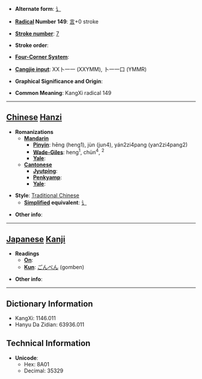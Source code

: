 * '''Alternate form''': [[讠]]

* '''[[Wiktionary:Chinese radical index| Radical]] Number 149''': [[Wiktionary:Chinese radical index 言|言]]+0 stroke

* '''[[Wiktionary:Chinese total strokes index|Stroke number]]''': [[Wiktionary:Chinese total strokes index 7|7]]

* '''Stroke order''': 

* '''[[Wiktionary:Chinese four corner index|Four-Corner System]]''': 

* '''[[Wiktionary:Chinese Cangjie index|Cangjie input]]''': XX卜一一 (XXYMM), 卜一一口 (YMMR)

* '''Graphical Significance and Origin''': 

* '''Common Meaning''': KangXi radical 149

----

== [[Chinese]] [[Hanzi]] ==

* '''Romanizations'''
** '''[[Mandarin]]'''
*** '''[[Pinyin]]''': hēng (heng1), jùn (jun4), yán2zi4pang (yan2zi4pang2)
*** '''[[Wade-Giles]]''': heng<sup>1</sup>, chün<sup>4</sup>, <sup>2</sup>
*** '''[[Yale]]''': 
** '''[[Cantonese]]'''
*** '''[[Jyutping]]''':
*** '''[[Penkyamp]]''': 
*** '''[[Yale]]''': 

* '''Style''': [[Traditional Chinese]] 
** '''[[Simplified Chinese|Simplified]] equivalent''': [[讠]]

* '''Other info''': 

----

== [[Japanese]] [[Kanji]] ==

* '''Readings'''
** '''[[On]]''': 
** '''[[Kun]]''': [[ごんべん]] (gomben)

* '''Other info''':  

----

== Dictionary Information ==

* KangXi: 1146.011
* Hanyu Da Zidian: 63936.011

== Technical Information ==

* '''Unicode''':
** Hex: 8A01
** Decimal: 35329
